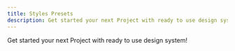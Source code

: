 ```yaml
---
title: Styles Presets
description: Get started your next Project with ready to use design system!
---
```



Get started your next Project with ready to use design system!

<LinkCard
  title="Orange"
  description="Learn how to make your Starlight site your own with custom styles, fonts, and more."
  href="/svelte"
/>

<LinkCard
  title="Purple"
  description="Learn how to make your Starlight site your own with custom styles, fonts, and more."
  href="/purple"
/>

<LinkCard
  title="Grey"
  description="Learn how to make your Starlight site your own with custom styles, fonts, and more."
  href="/grey"
/>

<LinkCard
  title="Ocean"
  description="Learn how to make your Starlight site your own with custom styles, fonts, and more."
  href="/ocean"
/>



<CardMouseMoveScript client:load />